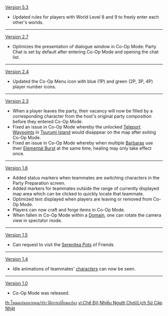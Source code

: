 {{Change History/Header}}
[[Version 5.3]]
* Updated rules for players with World Level 8 and 9 to freely enter each other's worlds.
----
[[Version 2.7]]
* Optimizes the presentation of dialogue window in Co-Op Mode: Party Chat is set by default after entering Co-Op Mode and opening the chat list.
----
[[Version 2.4]]
* Updated the Co-Op Menu icon with blue (1P) and green (2P, 3P, 4P) player number icons.
----
[[Version 2.3]]
* When a player leaves the party, their vacancy will now be filled by a corresponding character from the host's original party composition before they entered Co-Op Mode.
* Fixed an issue in Co-Op Mode whereby the unlocked [[Teleport Waypoint]]s in [[Tsurumi Island]] would disappear on the map after exiting Co-Op Mode.
* Fixed an issue in Co-Op Mode whereby when multiple [[Barbara]]s use their [[Elemental Burst]] at the same time, healing may only take effect once.
----
[[Version 1.6]]
* Added status markers when teammates are switching characters in the Party Preparation screen.
* Added markers for teammates outside the range of currently displayed map area which can be clicked to quickly locate that teammate.
* Optimized text displayed when players are leaving or removed from Co-Op Mode.
* Players can now craft and forge items in Co-Op Mode.
* When fallen in Co-Op Mode within a [[Domain]], one can rotate the camera view in spectator mode.
----
[[Version 1.5]]
* Can request to visit the [[Serenitea Pot]]s of Friends
----
[[Version 1.4]]
* Idle animations of teammates' [[characters]] can now be seen.
----
[[Version 1.0]]
* Co-Op Mode was released.
<noinclude>


[[th:โหมดเล่นหลายคน/ประวัติการเปลี่ยนแปลง]]
[[vi:Chế Độ Nhiều Người Chơi/Lịch Sử Cập Nhật]]
</noinclude>